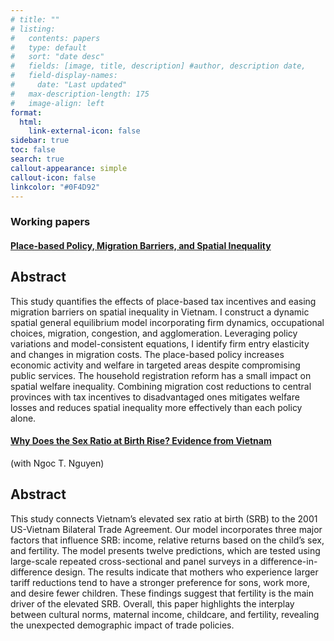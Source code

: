 ```yaml
---
# title: ""
# listing:
#   contents: papers
#   type: default
#   sort: "date desc"
#   fields: [image, title, description] #author, description date, 
#   field-display-names:
#     date: "Last updated"
#   max-description-length: 175
#   image-align: left
format:
  html:
    link-external-icon: false
sidebar: true
toc: false 
search: true
callout-appearance: simple
callout-icon: false
linkcolor: "#0F4D92"
---
```


### Working papers

#### [Place-based Policy, Migration Barriers, and Spatial Inequality](papers/Huynh_Nghiem_JMP.pdf){target="_blank"}

::: {.callout-caution collapse="true"}
## Abstract

This study quantifies the effects of place-based tax incentives and easing migration barriers on spatial inequality in Vietnam. I construct a dynamic spatial general equilibrium model incorporating firm dynamics, occupational choices, migration, congestion, and agglomeration. Leveraging policy variations and model-consistent equations, I identify firm entry elasticity and changes in migration costs. The place-based policy increases economic activity and welfare in targeted areas despite compromising public services. The household registration reform has a small impact on spatial welfare inequality. Combining migration cost reductions to central provinces with tax incentives to disadvantaged ones mitigates welfare losses and reduces spatial inequality more effectively than each policy alone.

<!-- [Full Paper (PDF)](papers/Huynh_Nghiem_JMP.pdf){target="_blank"} -->

<!-- #### Press Coverage -->

<!-- 1. [Title of Press Coverage 1](link-to-press-coverage-1) -->

<!-- 2. [Title of Press Coverage 2](link-to-press-coverage-2) -->

<!-- 3. [Title of Press Coverage 3](link-to-press-coverage-3) -->
:::



#### [Why Does the Sex Ratio at Birth Rise? Evidence from Vietnam](https://papers.ssrn.com/sol3/papers.cfm?abstract_id=4582123){target="_blank"}

(with Ngoc T. Nguyen)

::: {.callout-caution collapse="true"}
## Abstract

This study connects Vietnam's elevated sex ratio at birth (SRB) to the 2001 US-Vietnam Bilateral Trade Agreement. Our model incorporates three major factors that influence SRB: income, relative returns based on the child's sex, and fertility. The model presents twelve predictions, which are tested using large-scale repeated cross-sectional and panel surveys in a difference-in-difference design. The results indicate that mothers who experience larger tariff reductions tend to have a stronger preference for sons, work more, and desire fewer children. These findings suggest that fertility is the main driver of the elevated SRB. Overall, this paper highlights the interplay between cultural norms, maternal income, childcare, and fertility, revealing the unexpected demographic impact of trade policies.

:::


